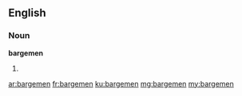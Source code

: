 ==English==

===Noun===
'''bargemen'''

# {{plural of|bargeman}}

[[ar:bargemen]]
[[fr:bargemen]]
[[ku:bargemen]]
[[mg:bargemen]]
[[my:bargemen]]